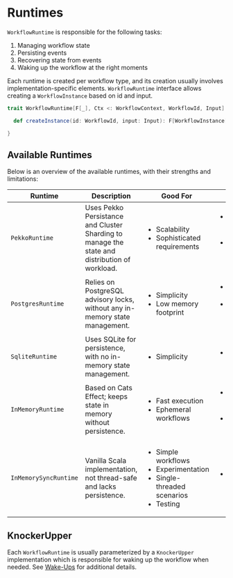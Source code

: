 # Runtimes

`WorkflowRuntime` is responsible for the following tasks:

1. Managing workflow state
2. Persisting events
3. Recovering state from events
4. Waking up the workflow at the right moments

Each runtime is created per workflow type, and its creation usually involves implementation-specific elements.
`WorkflowRuntime` interface allows creating a `WorkflowInstance` based on id and input.

```scala 3
trait WorkflowRuntime[F[_], Ctx <: WorkflowContext, WorkflowId, Input] {

  def createInstance(id: WorkflowId, input: Input): F[WorkflowInstance[F, WCState[Ctx]]]

}
```

## Available Runtimes

Below is an overview of the available runtimes, with their strengths and limitations:

<table>
    <thead>
    <tr>
        <th>Runtime</th>
        <th>Description</th>
        <th>Good For</th>
        <th>Bad For</th>
    </tr>
    </thead>
    <tbody>
    <tr>
        <td><code>PekkoRuntime</code></td>
        <td>Uses Pekko Persistance and Cluster Sharding to manage the state and distribution of workload.</td>
        <td>
            <ul>
                <li>Scalability</li>
                <li>Sophisticated requirements</li>
            </ul>
        </td>
        <td>
            <ul>
                <li>Small-scale setups</li>
                <li>Low complexity use-cases</li>
            </ul>
        </td>
    </tr>
    <tr>
        <td><code>PostgresRuntime</code></td>
        <td>Relies on PostgreSQL advisory locks, without any in-memory state management.</td>
        <td>
            <ul>
                <li>Simplicity</li>
                <li>Low memory footprint</li>
            </ul>
        </td>
        <td>
            <ul>
                <li>High throughput</li>
                <li>Frequent state access</li>
            </ul>
        </td>
    </tr>
    <tr>
        <td><code>SqliteRuntime</code></td>
        <td>Uses SQLite for persistence, with no in-memory state management.</td>
        <td>
            <ul>
                <li>Simplicity</li>
            </ul>
        </td>
        <td>
            <ul>
                <li>Production use cases</li>
            </ul>
        </td>
    </tr>
    <tr>
        <td><code>InMemoryRuntime</code></td>
        <td>Based on Cats Effect; keeps state in memory without persistence.</td>
        <td>
            <ul>
                <li>Fast execution</li>
                <li>Ephemeral workflows</li>
            </ul>
        </td>
        <td>
            <ul>
                <li>Long-running workflows</li>
                <li>State durability</li>
            </ul>
        </td>
    </tr>
    <tr>
        <td><code>InMemorySyncRuntime</code></td>
        <td>Vanilla Scala implementation, not thread-safe and lacks persistence.</td>
        <td>
            <ul>
                <li>Simple workflows</li>
                <li>Experimentation</li>
                <li>Single-threaded scenarios</li>
                <li>Testing</li>
            </ul>
        </td>
        <td>
            <ul>
                <li>Production use cases</li>
            </ul>
        </td>
    </tr>
    </tbody>
</table>

## KnockerUpper

Each `WorkflowRuntime` is usually parameterized by a `KnockerUpper` implementation which is responsible for waking up the workflow when needed.
See [Wake-Ups](./04-knocker-uppers.md) for additional details.

